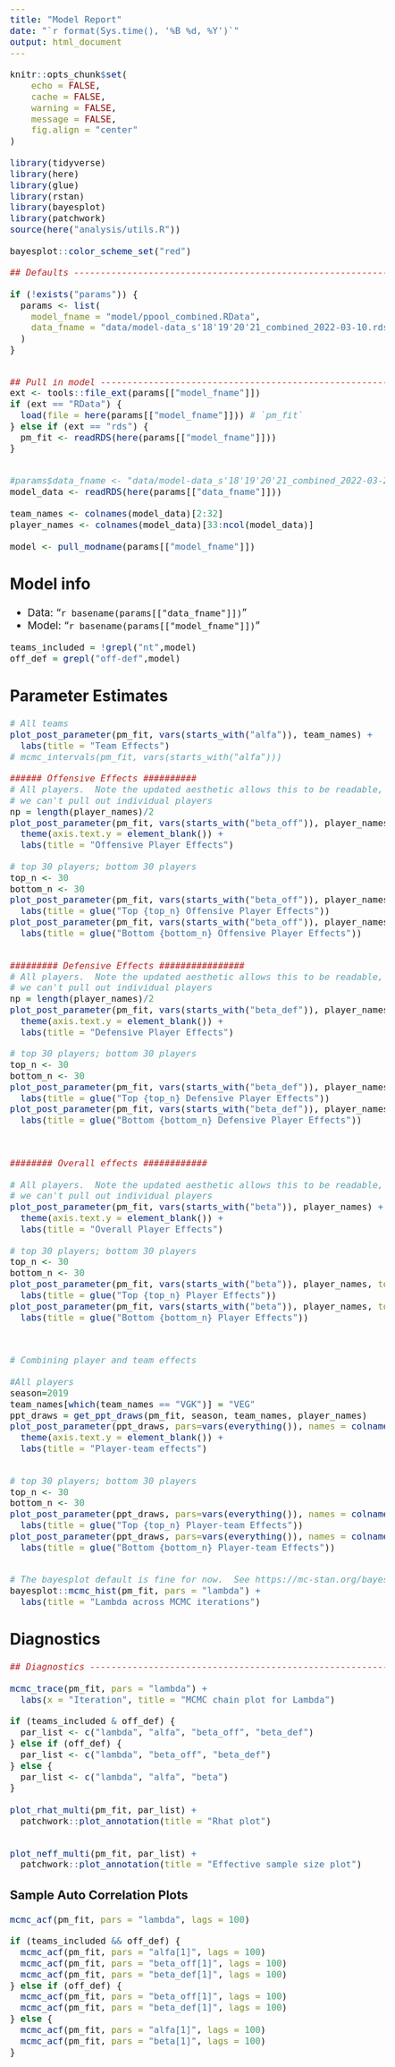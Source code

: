 ```yaml
---
title: "Model Report"
date: "`r format(Sys.time(), '%B %d, %Y')`"
output: html_document
---
```


<style>
body{
    font-size: 14pt;
}
</style>

```r
knitr::opts_chunk$set(
    echo = FALSE,
    cache = FALSE,
    warning = FALSE,
    message = FALSE,
    fig.align = "center"
)

library(tidyverse)
library(here)
library(glue)
library(rstan)
library(bayesplot)
library(patchwork)
source(here("analysis/utils.R"))

bayesplot::color_scheme_set("red")

```

```r
## Defaults --------------------------------------------------------------#

if (!exists("params")) {
  params <- list(
    model_fname = "model/ppool_combined.RData",
    data_fname = "data/model-data_s'18'19'20'21_combined_2022-03-10.rds"
  )
}



```


```r

## Pull in model --------------------------------------------------------------#
ext <- tools::file_ext(params[["model_fname"]])
if (ext == "RData") {
  load(file = here(params[["model_fname"]])) # `pm_fit`  
} else if (ext == "rds") {
  pm_fit <- readRDS(here(params[["model_fname"]]))
}


#params$data_fname <- "data/model-data_s'18'19'20'21_combined_2022-03-24.rds"
model_data <- readRDS(here(params[["data_fname"]]))

team_names <- colnames(model_data)[2:32]
player_names <- colnames(model_data)[33:ncol(model_data)]

model <- pull_modname(params[["model_fname"]])
```

## Model info

- Data: "`r basename(params[["data_fname"]])`"
- Model: "`r basename(params[["model_fname"]])`"

```r
teams_included = !grepl("nt",model)
off_def = grepl("off-def",model)
```


## Parameter Estimates 

```r
# All teams 
plot_post_parameter(pm_fit, vars(starts_with("alfa")), team_names) +
  labs(title = "Team Effects")
# mcmc_intervals(pm_fit, vars(starts_with("alfa")))
```


```r

###### Offensive Effects ##########
# All players.  Note the updated aesthetic allows this to be readable, even if
# we can't pull out individual players
np = length(player_names)/2
plot_post_parameter(pm_fit, vars(starts_with("beta_off")), player_names[1:np]) +
  theme(axis.text.y = element_blank()) +
  labs(title = "Offensive Player Effects")

# top 30 players; bottom 30 players 
top_n <- 30
bottom_n <- 30
plot_post_parameter(pm_fit, vars(starts_with("beta_off")), player_names[1:np], top = top_n) +
  labs(title = glue("Top {top_n} Offensive Player Effects"))
plot_post_parameter(pm_fit, vars(starts_with("beta_off")), player_names[1:np], top = -bottom_n) +
  labs(title = glue("Bottom {bottom_n} Offensive Player Effects"))


######### Defensive Effects ################
# All players.  Note the updated aesthetic allows this to be readable, even if
# we can't pull out individual players
np = length(player_names)/2
plot_post_parameter(pm_fit, vars(starts_with("beta_def")), player_names[1:np]) +
  theme(axis.text.y = element_blank()) +
  labs(title = "Defensive Player Effects")

# top 30 players; bottom 30 players 
top_n <- 30
bottom_n <- 30
plot_post_parameter(pm_fit, vars(starts_with("beta_def")), player_names[1:np], top = top_n) +
  labs(title = glue("Top {top_n} Defensive Player Effects"))
plot_post_parameter(pm_fit, vars(starts_with("beta_def")), player_names[1:np], top = -bottom_n) +
  labs(title = glue("Bottom {bottom_n} Defensive Player Effects"))




```




```r
######## Overall effects ############

# All players.  Note the updated aesthetic allows this to be readable, even if
# we can't pull out individual players
plot_post_parameter(pm_fit, vars(starts_with("beta")), player_names) +
  theme(axis.text.y = element_blank()) +
  labs(title = "Overall Player Effects")

# top 30 players; bottom 30 players 
top_n <- 30
bottom_n <- 30
plot_post_parameter(pm_fit, vars(starts_with("beta")), player_names, top = top_n) +
  labs(title = glue("Top {top_n} Player Effects"))
plot_post_parameter(pm_fit, vars(starts_with("beta")), player_names, top = -bottom_n) +
  labs(title = glue("Bottom {bottom_n} Player Effects"))



# Combining player and team effects

#All players
season=2019
team_names[which(team_names == "VGK")] = "VEG"
ppt_draws = get_ppt_draws(pm_fit, season, team_names, player_names)
plot_post_parameter(ppt_draws, pars=vars(everything()), names = colnames(ppt_draws)) +
  theme(axis.text.y = element_blank()) +
  labs(title = "Player-team effects")


# top 30 players; bottom 30 players 
top_n <- 30
bottom_n <- 30
plot_post_parameter(ppt_draws, pars=vars(everything()), names = colnames(ppt_draws), top = top_n) +
  labs(title = glue("Top {top_n} Player-team Effects"))
plot_post_parameter(ppt_draws, pars=vars(everything()), names = colnames(ppt_draws), top = -bottom_n) +
  labs(title = glue("Bottom {bottom_n} Player-team Effects"))



```


```r
# The bayesplot default is fine for now.  See https://mc-stan.org/bayesplot/.
bayesplot::mcmc_hist(pm_fit, pars = "lambda") +
  labs(title = "Lambda across MCMC iterations")

```

## Diagnostics

```r
## Diagnostics ----------------------------------------------------------------#

mcmc_trace(pm_fit, pars = "lambda") +
  labs(x = "Iteration", title = "MCMC chain plot for Lambda")

if (teams_included & off_def) {
  par_list <- c("lambda", "alfa", "beta_off", "beta_def")
} else if (off_def) {
  par_list <- c("lambda", "beta_off", "beta_def")
} else {
  par_list <- c("lambda", "alfa", "beta")
}
  
plot_rhat_multi(pm_fit, par_list) +
  patchwork::plot_annotation(title = "Rhat plot")


plot_neff_multi(pm_fit, par_list) +
  patchwork::plot_annotation(title = "Effective sample size plot")
```


### Sample Auto Correlation Plots

```r
mcmc_acf(pm_fit, pars = "lambda", lags = 100)

if (teams_included && off_def) {
  mcmc_acf(pm_fit, pars = "alfa[1]", lags = 100)
  mcmc_acf(pm_fit, pars = "beta_off[1]", lags = 100)
  mcmc_acf(pm_fit, pars = "beta_def[1]", lags = 100)
} else if (off_def) {
  mcmc_acf(pm_fit, pars = "beta_off[1]", lags = 100)
  mcmc_acf(pm_fit, pars = "beta_def[1]", lags = 100)
} else {
  mcmc_acf(pm_fit, pars = "alfa[1]", lags = 100)
  mcmc_acf(pm_fit, pars = "beta[1]", lags = 100)
}



```

